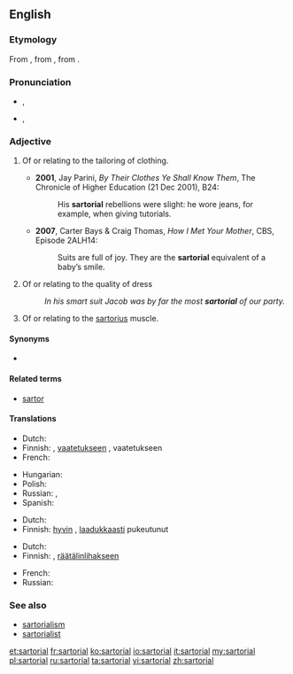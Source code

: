 {{was wotd|2009|November|30}}
==English==

===Etymology===
From {{etyl|NL.}} {{term|sartorius||pertaining to a [[tailor]]|lang=la}}, from {{etyl|LL.}} {{term|sartor||tailor|la}}, from {{etyl|la}} {{term|sarcire||to patch, mend|lang=la}}.

===Pronunciation===
* {{a|UK}} {{IPA|/sɑːˈtɔː.ɹi.əl/}}, {{X-SAMPA|/sA:tO:.r\i.@l/}}
* {{a|US}} {{IPA|/sɑɹˈtɔɹ.i.əl/}}, {{X-SAMPA|/sAr\"tOr\.i.@l/}}

===Adjective===
{{en-adj|more|-}}

# {{not comparable}} Of or relating to the tailoring of clothing.
#* '''2001''', Jay Parini, ''By Their Clothes Ye Shall Know Them'', The Chronicle of Higher Education (21 Dec 2001), B24:
#*: His '''sartorial''' rebellions were slight: he wore jeans, for example, when giving tutorials.
#* '''2007''', Carter Bays & Craig Thomas, ''How I Met Your Mother'', CBS, Episode 2ALH14:
#*: Suits are full of joy. They are the '''sartorial''' equivalent of a baby’s smile.
# Of or relating to the quality of dress
#: ''In his smart suit Jacob was by far the most '''sartorial''' of our party.''
# {{anatomy}} Of or relating to the [[sartorius]] muscle.

====Synonyms====
* {{sense|pertaining to clothing}} {{l|en|vestiary}}

====Related terms====
* [[sartor]]

====Translations====
{{trans-top|of or relating to tailoring or clothing}}
* Dutch: {{t+|nl|kleermakers}}
* Finnish: {{t|fi|pukeutuminen|alt=pukeutumis-}}, [[vaatetus#Finnish|vaatetukseen]]  {{t-|fi|liittyvä}}, vaatetukseen {{t-|fi|kohdistuva}}
* French: {{t+|fr|vestimentaire}}
{{trans-mid}}
* Hungarian: {{t|hu|szabászati}}
* Polish: {{t|pl|krawiecki}}
* Russian: {{t+|ru|портновский|tr=portnóvskij}},  {{t+|ru|портняжный|tr=portnjážnyi}}
* Spanish: {{t-|es|sartorial}}
{{trans-bottom}}

{{trans-top|of or relating to quality of dress}}
* Dutch: {{t+|nl|vestimentaire}}
* Finnish: [[hyvin#Finnish|hyvin]]  {{t-|fi|pukeutunut}}, [[laadukkaasti#Finnish|laadukkaasti]]  pukeutunut
{{trans-mid}}
{{trans-bottom}}

{{trans-top|anatomy: of sartorius}}
* Dutch: {{t+|nl| betreffende de kleermakerspier}}
* Finnish: {{t-|fi|räätälinlihas|alt=räätälinlihas-}},  [[räätälinlihas#Finnish|räätälinlihakseen]]  {{t-|fi|liittyvä}}
{{trans-mid}}
* French: {{t|fr|concernant le muscle couturier}}
* Russian: {{t+|ru|портняжный}}
{{trans-bottom}}

===See also===
* [[sartorialism]]
* [[sartorialist]]

[[et:sartorial]]
[[fr:sartorial]]
[[ko:sartorial]]
[[io:sartorial]]
[[it:sartorial]]
[[my:sartorial]]
[[pl:sartorial]]
[[ru:sartorial]]
[[ta:sartorial]]
[[vi:sartorial]]
[[zh:sartorial]]